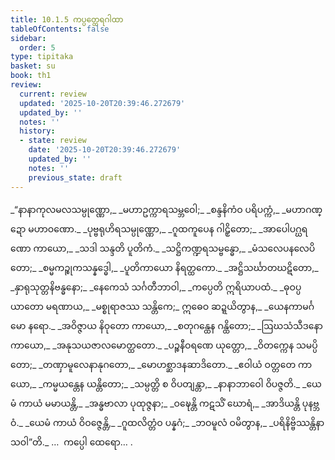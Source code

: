 ```yaml
---
title: 10.1.5 ကပ္ပတ္ထေရဂါထာ
tableOfContents: false
sidebar:
  order: 5
type: tipitaka
basket: su
book: th1
review:
  current: review
  updated: '2025-10-20T20:39:46.272679'
  updated_by: ''
  notes: ''
  history:
  - state: review
    date: '2025-10-20T20:39:46.272679'
    updated_by: ''
    notes: ''
    previous_state: draft
---
```



<DynamicBreadcrumb />


<ReviewStatus review={frontmatter.review} showDetails={true} />

<HypothesisAnnotation frontmatter={frontmatter} />

<Division number="567" book="th1" e="ch" v="19" p="304">

<Paragraph number="874" type="verses" book="th1">
_“နာနာကုလမလသမ္ပုဏ္ဏော,_  
_မဟာဥက္ကာရသမ္ဘဝေါ;_  
_စန္ဒနိကံဝ ပရိပက္ကံ,_  
_မဟာဂဏ္ဍော မဟာဝဏော._  

</Paragraph>

</Division>
<Division number="568" book="th1" e="ch" v="19" p="304">

<Paragraph number="875" type="verses" book="th1">
_ပုဗ္ဗရုဟိရသမ္ပုဏ္ဏော,_  
_ဂူထကူပေန ဂါဠှိတော;_  
_အာပေါပဂ္ဃရဏော ကာယော,_  
_သဒါ သန္ဒတိ ပူတိကံ._  

</Paragraph>

</Division>
<Division number="569" book="th1" e="ch" v="19" p="304">

<Paragraph number="876" type="verses" book="th1">
_သဋ္ဌိကဏ္ဍရသမ္ဗန္ဓော,_  
_မံသလေပနလေပိတော;_  
_စမ္မကဉ္စုကသန္နဒ္ဓေါ,_  
_ပူတိကာယော နိရတ္ထကော._  

</Paragraph>

</Division>
<Division number="570" book="th1" e="ch" v="19" p="304">

<Paragraph number="877" type="verses" book="th1">
_အဋ္ဌိသင်္ဃာတဃဋိတော,_  
_နှာရုသုတ္တနိဗန္ဓနော;_  
_နေကေသံ သင်္ဂတီဘာဝါ,_  
_ကပ္ပေတိ ဣရိယာပထံ._  

</Paragraph>

</Division>
<Division number="571" book="th1" e="ch" v="19" p="304">

<Paragraph number="878" type="verses" book="th1">
_ဓုဝပ္ပယာတော မရဏာယ,_  
_မစ္စုရာဇဿ သန္တိကေ;_  
ဣဓေဝ ဆဍ္ဍယိတွာန,_  
_ယေနကာမင်္ဂမော နရော._  

</Paragraph>

</Division>
<Division number="572" book="th1" e="ch" v="19" p="304">

<Paragraph number="879" type="verses" book="th1">
_အဝိဇ္ဇာယ နိဝုတော ကာယော,_  
_စတုဂန္ထေန ဂန္ထိတော;_  
_ဩဃသံသီဒနော ကာယော,_  
_အနုသယဇာလမောတ္ထတော._  

</Paragraph>

</Division>
<Division number="573" book="th1" e="ch" v="19" p="304">

<Paragraph number="880" type="verses" book="th1">
_ပဉ္စနီဝရဏေ ယုတ္တော,_  
_ဝိတက္ကေန သမပ္ပိတော;_  
_တဏှာမူလေနာနုဂတော,_  
_မောဟစ္ဆာဒနဆာဒိတော._  

</Paragraph>

</Division>
<Division number="574" book="th1" e="ch" v="19" p="304">

<Paragraph number="881" type="verses" book="th1">
_ဧဝါယံ ဝတ္တတေ ကာယော,_  
_ကမ္မယန္တေန ယန္တိတော;_  
_သမ္ပတ္တိ စ ဝိပတျန္တာ,_  
_နာနာဘာဝေါ ဝိပဇ္ဇတိ._  

</Paragraph>

</Division>
<Division number="575" book="th1" e="ch" v="19" p="305">

<Paragraph number="882" type="verses" book="th1">
_ယေမံ ကာယံ မမာယန္တိ,_  
_အန္ဓဗာလာ ပုထုဇ္ဇနာ;_  
_ဝဍ္ဎေန္တိ ကဋသိံ ဃောရံ,_  
_အာဒိယန္တိ ပုနဗ္ဘဝံ._  

</Paragraph>

</Division>
<Division number="576" book="th1" e="ch" v="19" p="305">

<Paragraph number="883" type="verses" book="th1">
_ယေမံ ကာယံ ဝိဝဇ္ဇေန္တိ,_  
_ဂူထလိတ္တံဝ ပန္နဂံ;_  
_ဘဝမူလံ ဝမိတွာန,_  
_ပရိနိဗ္ဗိဿန္တိနာသဝါ”တိ._  


</Paragraph>
</Division>

<Paragraph number="884" type="center" book="th1">
…  ကပ္ပေါ ထေရော… .
</Paragraph>